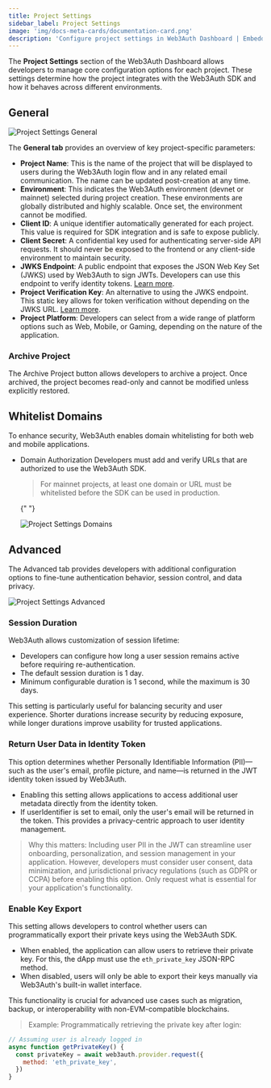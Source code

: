 ```yaml
---
title: Project Settings
sidebar_label: Project Settings
image: 'img/docs-meta-cards/documentation-card.png'
description: 'Configure project settings in Web3Auth Dashboard | Embedded Wallets'
---
```



The **Project Settings** section of the Web3Auth Dashboard allows developers to manage core configuration options for each project. These settings determine how the project integrates with the Web3Auth SDK and how it behaves across different environments.

## General

<div style={{ flexBasis: '300px', flexGrow: '1', textAlign: 'center' }}>
  <img
    src={ProjectSettingsGeneral}
    style={{ alignSelf: 'center', maxWidth: '100%' }}
    alt="Project Settings General"
  />
</div>

The **General tab** provides an overview of key project-specific parameters:

- **Project Name**: This is the name of the project that will be displayed to users during the Web3Auth login flow and in any related email communication. The name can be updated post-creation at any time.
- **Environment**: This indicates the Web3Auth environment (devnet or mainnet) selected during project creation. These environments are globally distributed and highly scalable. Once set, the environment cannot be modified.
- **Client ID**: A unique identifier automatically generated for each project. This value is required for SDK integration and is safe to expose publicly.
- **Client Secret**: A confidential key used for authenticating server-side API requests. It should never be exposed to the frontend or any client-side environment to maintain security.
- **JWKS Endpoint**: A public endpoint that exposes the JSON Web Key Set (JWKS) used by Web3Auth to sign JWTs. Developers can use this endpoint to verify identity tokens. [Learn more](#).
- **Project Verification Key**: An alternative to using the JWKS endpoint. This static key allows for token verification without depending on the JWKS URL. [Learn more](#).
- **Project Platform**: Developers can select from a wide range of platform options such as Web, Mobile, or Gaming, depending on the nature of the application.

### Archive Project

The Archive Project button allows developers to archive a project. Once archived, the project becomes read-only and cannot be modified unless explicitly restored.

## Whitelist Domains

To enhance security, Web3Auth enables domain whitelisting for both web and mobile applications.

- Domain Authorization Developers must add and verify URLs that are authorized to use the Web3Auth SDK.

  > For mainnet projects, at least one domain or URL must be whitelisted before the SDK can be used in production.

  {" "}

  <div style={{ flexBasis: '300px', flexGrow: '1', textAlign: 'center' }}>
    <img
      src={ProjectSettingsDomain}
      style={{ alignSelf: 'center', maxWidth: '100%' }}
      alt="Project Settings Domains"
    />
  </div>

## Advanced

The Advanced tab provides developers with additional configuration options to fine-tune authentication behavior, session control, and data privacy.

<div style={{ flexBasis: '300px', flexGrow: '1', textAlign: 'center' }}>
  <img
    src={ProjectSettingsAdvanced}
    style={{ alignSelf: 'center', maxWidth: '100%' }}
    alt="Project Settings Advanced"
  />
</div>

### Session Duration

Web3Auth allows customization of session lifetime:

- Developers can configure how long a user session remains active before requiring re-authentication.
- The default session duration is 1 day.
- Minimum configurable duration is 1 second, while the maximum is 30 days.

This setting is particularly useful for balancing security and user experience. Shorter durations increase security by reducing exposure, while longer durations improve usability for trusted applications.

### Return User Data in Identity Token

This option determines whether Personally Identifiable Information (PII)—such as the user's email, profile picture, and name—is returned in the JWT identity token issued by Web3Auth.

- Enabling this setting allows applications to access additional user metadata directly from the identity token.
- If userIdentifier is set to email, only the user's email will be returned in the token. This provides a privacy-centric approach to user identity management.

> Why this matters: Including user PII in the JWT can streamline user onboarding, personalization, and session management in your application. However, developers must consider user consent, data minimization, and jurisdictional privacy regulations (such as GDPR or CCPA) before enabling this option. Only request what is essential for your application's functionality.

### Enable Key Export

This setting allows developers to control whether users can programmatically export their private keys using the Web3Auth SDK.

- When enabled, the application can allow users to retrieve their private key. For this, the dApp must use the `eth_private_key` JSON-RPC method.
- When disabled, users will only be able to export their keys manually via Web3Auth's built-in wallet interface.

This functionality is crucial for advanced use cases such as migration, backup, or interoperability with non-EVM-compatible blockchains.

> Example: Programmatically retrieving the private key after login:

```javascript
// Assuming user is already logged in
async function getPrivateKey() {
  const privateKey = await web3auth.provider.request({
    method: 'eth_private_key',
  })
}
```
